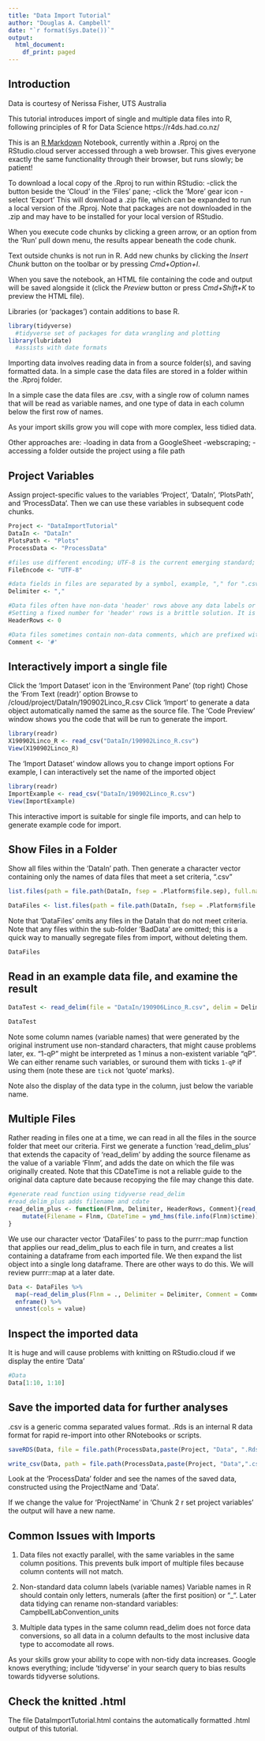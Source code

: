 ```yaml
---
title: "Data Import Tutorial"
author: "Douglas A. Campbell"
date: "`r format(Sys.Date())`"
output:
  html_document:
    df_print: paged
---
```

## Introduction
Data is courtesy of Nerissa Fisher, UTS Australia

This tutorial introduces import of single and multiple data files into R, following principles of R for Data Science
  https://r4ds.had.co.nz/

This is an [R Markdown](http://rmarkdown.rstudio.com) Notebook, currently within a .Rproj on the RStudio.cloud server accessed through a web browser.
This gives everyone exactly the same functionality through their browser, but runs slowly; be patient!

To download a local copy of the .Rproj to run within RStudio:
-click the button beside the 'Cloud' in the 'Files' pane;
-click the 'More' gear icon
-select 'Export'
This will download a .zip file, which can be expanded to run a local version of the .Rproj.
Note that packages are not downloaded in the .zip and may have to be installed for your local version of RStudio.

When you execute code chunks by clicking a green arrow, or an option from the 'Run' pull down menu, the results appear beneath the code chunk.

Text outside chunks is not run in R.
Add new chunks by clicking the *Insert Chunk* button on the toolbar or by pressing *Cmd+Option+I*.

When you save the notebook, an HTML file containing the code and output will be saved alongside it (click the *Preview* button or press *Cmd+Shift+K* to preview the HTML file). 

Libraries (or 'packages') contain additions to base R.
```r
library(tidyverse)
  #tidyverse set of packages for data wrangling and plotting
library(lubridate)
  #assists with date formats
```

Importing data involves reading data in from a source folder(s), and saving formatted data.
In a simple case the data files are stored in a folder within the .Rproj folder.

In a simple case the data files are .csv, with a single row of column names that will be read as variable names, and one type of data in each column below the first row of names.

As your import skills grow you will cope with more complex, less tidied data.

Other approaches are:
-loading in data from a GoogleSheet
-webscraping;
-accessing a folder outside the project using a file path

## Project Variables
Assign project-specific values to the variables 'Project', 'DataIn', 'PlotsPath', and 'ProcessData'.
Then we can use these variables in subsequent code chunks.
```r
Project <- "DataImportTutorial"
DataIn <- "DataIn"
PlotsPath <- "Plots"
ProcessData <- "ProcessData"

#files use different encoding; UTF-8 is the current emerging standard; some instruments save files in different encodings
FileEncode <- "UTF-8" 

#data fields in files are separated by a symbol, example, "," for ".csv".  ".tsv" with a "tab" is a common format in Europe.
Delimiter <- ","

#Data files often have non-data 'header' rows above any data labels or values.
#Setting a fixed number for 'header' rows is a brittle solution. It is better to figure out how to read all data starting at line that contains a key character string
HeaderRows <- 0

#Data files sometimes contain non-data comments, which are prefixed with a set character
Comment <- '#'
```

## Interactively import a single file
Click the 'Import Dataset' icon in the 'Environment Pane' (top right)
Chose the 'From Text (readr)' option
Browse to /cloud/project/DataIn/190902Linco_R.csv
Click 'Import' to generate a data object automatically named the same as the source file.
The 'Code Preview' window shows you the code that will be run to generate the import.
```r
library(readr)
X190902Linco_R <- read_csv("DataIn/190902Linco_R.csv")
View(X190902Linco_R)
```

The 'Import Dataset' window allows you to change import options
For example, I can interactively set the name of the imported object
```r
library(readr)
ImportExample <- read_csv("DataIn/190902Linco_R.csv")
View(ImportExample)
```

This interactive import is suitable for single file imports, and can help to generate example code for import.

## Show Files in a Folder
Show all files within the 'DataIn' path.
Then generate a character vector containing only the names of data files that meet a set criteria, ".csv"
```r
list.files(path = file.path(DataIn, fsep = .Platform$file.sep), full.names = TRUE)

DataFiles <- list.files(path = file.path(DataIn, fsep = .Platform$file.sep), pattern = ".csv", full.names = TRUE)
```
Note that 'DataFiles' omits any files in the DataIn that do not meet criteria. Note that any files within the sub-folder 'BadData' are omitted; this is a quick way to manually segregate files from import, without deleting them.
```r
DataFiles
```

## Read in an example data file, and examine the result
```r
DataTest <- read_delim(file = "DataIn/190906Linco_R.csv", delim = Delimiter, comment = Comment, skip = HeaderRows)

DataTest
```
Note some column names (variable names) that were generated by the original instrument use non-standard characters, that might cause problems later, ex. "1-qP" might be interpreted as 1 minus a non-existent variable "qP".
We can either rename such variables, or suround them with ticks `1-qP` if using them (note these are `tick` not 'quote' marks).

Note also the display of the data type in the column, just below the variable name.

## Multiple Files
Rather reading in files one at a time, we can read in all the files in the source folder that meet our criteria.
First we generate a function 'read_delim_plus' that extends the capacity of 'read_delim' by adding the source filename as the value of a variable 'Flnm', and adds the date on which the file was originally created. Note that this CDateTime is not a reliable guide to the original data capture date because recopying the file may change this date.
```r
#generate read function using tidyverse read_delim
#read_delim_plus adds filename and cdate
read_delim_plus <- function(Flnm, Delimiter, HeaderRows, Comment){read_delim(file = Flnm, delim = Delimiter, comment = Comment, skip = HeaderRows) %>%
    mutate(Filename = Flnm, CDateTime = ymd_hms(file.info(Flnm)$ctime))
}
```

We use our character vector 'DataFiles' to pass to the purrr::map function that applies our read_delim_plus to each file in turn, and creates a list containing a dataframe from each imported file.
We then expand the list object into a single long dataframe.
There are other ways to do this.
We will review purrr::map at a later date.
```r
Data <- DataFiles %>% 
  map(~read_delim_plus(Flnm = ., Delimiter = Delimiter, Comment = Comment, HeaderRows = HeaderRows)) %>%
  enframe() %>%
  unnest(cols = value)
```

## Inspect the imported data  
It is huge and will cause problems with knitting on RStudio.cloud if we display the entire 'Data'
```r
#Data
Data[1:10, 1:10]
```

## Save the imported data for further analyses
.csv is a generic comma separated values format.
.Rds is an internal R data format for rapid re-import into other RNotebooks or scripts.
```r
saveRDS(Data, file = file.path(ProcessData,paste(Project, "Data", ".Rds",sep = ""),fsep = .Platform$file.sep))

write_csv(Data, path = file.path(ProcessData,paste(Project, "Data",".csv",sep = ""),fsep = .Platform$file.sep))
```

Look at the 'ProcessData' folder and see the names of the saved data, constructed using the ProjectName and 'Data'.

If we change the value for 'ProjectName' in 'Chunk 2 r set project variables' the output will have a new name.

## Common Issues with Imports
1. Data files not exactly parallel, with the same variables in the same column positions.
This prevents bulk import of multiple files because column contents will not match.

2. Non-standard data column labels (variable names)
Variable names in R should contain only letters, numerals (after the first position) or "_".
  Later data tidying can rename non-standard variables:
  CampbellLabConvention_units
  
3. Multiple data types in the same column
read_delim does not force data conversions, so all data in a column defaults to the most inclusive data type to accomodate all rows.

As your skills grow your ability to cope with non-tidy data increases.
Google knows everything; include 'tidyverse' in your search query to bias results towards tidyverse solutions.

## Check the knitted .html
The file DataImportTutorial.html contains the automatically formatted .html output of this tutorial.

